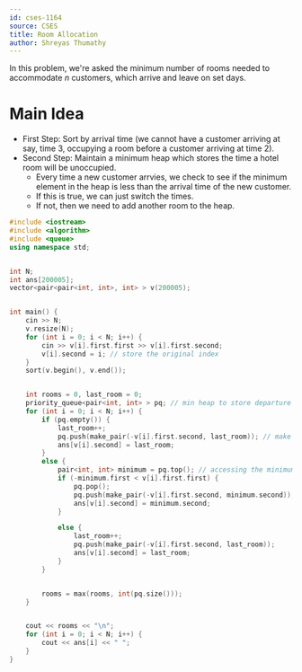 ```yaml
---
id: cses-1164
source: CSES
title: Room Allocation
author: Shreyas Thumathy
---
```


In this problem, we're asked the minimum number of rooms needed to accommodate $n$ customers, which arrive and leave on set days.

# Main Idea

- First Step: Sort by arrival time (we cannot have a customer arriving at say, time 3, occupying a room before a customer arriving at time 2).
- Second Step: Maintain a minimum heap which stores the time a hotel room will be unoccupied.
  - Every time a new customer arrvies, we check to see if the minimum element in the heap is less than the arrival time of the new customer.
  - If this is true, we can just switch the times.
  - If not, then we need to add another room to the heap.

```cpp
#include <iostream>
#include <algorithm>
#include <queue>
using namespace std;


int N;
int ans[200005];
vector<pair<pair<int, int>, int> > v(200005);


int main() {
	cin >> N;
	v.resize(N);
	for (int i = 0; i < N; i++) {
		cin >> v[i].first.first >> v[i].first.second;
		v[i].second = i; // store the original index
	}
	sort(v.begin(), v.end());


	int rooms = 0, last_room = 0;
	priority_queue<pair<int, int> > pq; // min heap to store departure times.
	for (int i = 0; i < N; i++) {
		if (pq.empty()) {
			last_room++;
			pq.push(make_pair(-v[i].first.second, last_room)); // make the departure time negative so that we create a min heap (cleanest way to do a min heap... default is max in c++)
			ans[v[i].second] = last_room;
		}
		else {
			pair<int, int> minimum = pq.top(); // accessing the minimum departure time.
			if (-minimum.first < v[i].first.first) {
				pq.pop();
				pq.push(make_pair(-v[i].first.second, minimum.second));
				ans[v[i].second] = minimum.second;
			}

			else {
				last_room++;
				pq.push(make_pair(-v[i].first.second, last_room));
				ans[v[i].second] = last_room;
			}
		}


		rooms = max(rooms, int(pq.size()));
	}


	cout << rooms << "\n";
	for (int i = 0; i < N; i++) {
		cout << ans[i] << " ";
	}
}
```
